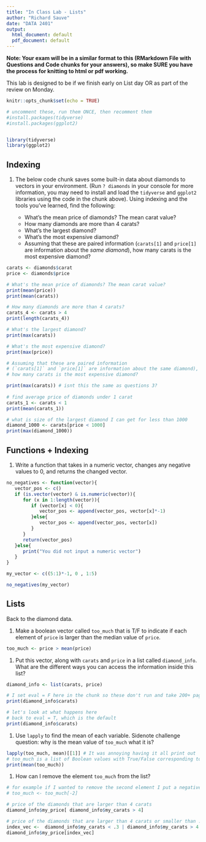 ```yaml
---
title: "In Class Lab - Lists"
author: "Richard Sauve"
date: "DATA 2401"
output:
  html_document: default
  pdf_document: default
---
```


**Note: Your exam will be in a similar format to this (RMarkdown File with Questions and Code chunks for your answers), so make SURE you have the process for knitting to html or pdf working.** 

This lab is designed to be if we finish early on List day OR as part of the review on Monday. 

```r
knitr::opts_chunk$set(echo = TRUE)

# uncomment these, run them ONCE, then recomment them
#install.packages(tidyverse)
#install.packages(ggplot2)


library(tidyverse)
library(ggplot2)

```

## Indexing 

1. The below code chunk saves some built-in data about diamonds to vectors in your environment. (Run `? diamonds` in your console for more information, you may need to install and load the `tidyverse` and `ggplot2` libraries using the code in the chunk above). Using indexing and the tools you've learned, find the following:

   - What's the mean price of diamonds? The mean carat value? 
   - How many diamonds are more than 4 carats?
   - What's the largest diamond?
   - What's the most expensive diamond? 
   - Assuming that these are paired information (`carats[1]` and `price[1]` are information about the *same diamond*), how many carats is the most expensive diamond? 

```r
carats <- diamonds$carat
price <- diamonds$price


```

```r
# What's the mean price of diamonds? The mean carat value? 
print(mean(price))
print(mean(carats))

# How many diamonds are more than 4 carats?
carats_4 <- carats > 4
print(length(carats_4))

# What's the largest diamond?
print(max(carats))

# What's the most expensive diamond? 
print(max(price))

# Assuming that these are paired information 
# (`carats[1]` and `price[1]` are information about the same diamond), 
# how many carats is the most expensive diamond? 

print(max(carats)) # isnt this the same as questions 3?
 
# find average price of diamonds under 1 carat
carats_1 <- carats < 1
print(mean(carats_1))

# what is size of the largest diamond I can get for less than 1000
diamond_1000 <- carats[price < 1000]
print(max(diamond_1000))

```

##  Functions + Indexing

1. Write a function that takes in a numeric vector, changes any negative values to 0, and returns the changed vector. 

```r
no_negatives <- function(vector){
   vector_pos <- c()
   if (is.vector(vector) & is.numeric(vector)){
      for (x in 1:length(vector)){
         if (vector[x] < 0){
            vector_pos <- append(vector_pos, vector[x]*-1)
         }else{
            vector_pos <- append(vector_pos, vector[x])
         }
      }
      return(vector_pos)
   }else{
      print("You did not input a numeric vector")
   }
}

my_vector <- c((5:1)*-1, 0 , 1:5)

no_negatives(my_vector)

```






##  Lists

Back to the diamond data. 

1. Make a boolean vector called `too_much` that is T/F to indicate if each element of `price` is larger than the median value of `price`.

```r
too_much <- price > mean(price)

```


1. Put this vector, along with `carats` and `price` in a list called `diamond_info`. What are the different ways you can access the information inside this list? 

```r
diamond_info <- list(carats, price)
```

```r
# I set eval = F here in the chunk so these don't run and take 200+ pages... 
print(diamond_info$carats)
```

```r
# let's look at what happens here
# back to eval = T, which is the default
print(diamond_info$carats)

```


1. Use `lapply` to find the mean of each variable. 
Sidenote challenge question: why is the mean value of `too_much` what it is? 

```r
lapply(too_much, mean)[[1]] # It was annoying having it all print out
# too_much is a list of Boolean values with True/False corresponding to 1/0
print(mean(too_much))

```

1. How can I remove the element `too_much` from the list?

```r
# for example if I wanted to remove the second element I put a negative in fron tof the number in the idex slow
# too_much <- too_much[-2]
```



```r
# price of the diamonds that are larger than 4 carats
diamond_info$my_price[ diamond_info$my_carats > 4]

# price of the diamonds that are larger than 4 carats or smaller than .3 carats
index_vec <-  diamond_info$my_carats < .3 | diamond_info$my_carats > 4
diamond_info$my_price[index_vec]
```

